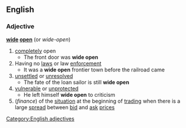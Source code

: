 ==English==
===Adjective===
'''[[wide]] [[open]]'''  (or ''wide-open'')
#[[completely]] open
#* The front door was '''wide open'''
#Having no [[law]]s or law [[enforcement]]
#* It was a '''wide open''' frontier town before the railroad came
#[[unsettled]] or [[unresolved]]
#* The fate of the loan sailor is still '''wide open'''
#[[vulnerable]] or [[unprotected]]
#* He left himself '''wide open''' to criticism
#(''finance'') of the [[situation]] at the beginning of [[trading]] when there is a large [[spread]] between [[bid]] and [[ask]] [[price]]s
[[Category:English adjectives]]